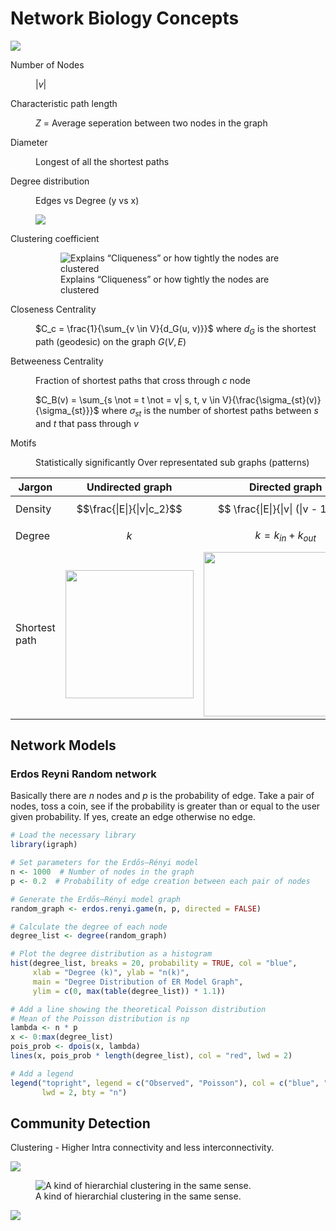 # Network Biology Concepts

![](images/clipboard-614025594.png)

Number of Nodes

:   $|v|$

Characteristic path length

:   $Z$ = Average seperation between two nodes in the graph

Diameter

:   Longest of all the shortest paths

Degree distribution

:   Edges vs Degree (y vs x)

:   ![](images/clipboard-1869134462.png)

Clustering coefficient

:   ![Explains "Cliqueness" or how tightly the nodes are clustered](images/clipboard-491489713.png)

Closeness Centrality

:   $C_c = \frac{1}{\sum_{v \in V}{d_G(u, v)}}$ where $d_G$ is the shortest path (geodesic) on the graph $G(V,E)$

Betweeness Centrality

:   Fraction of shortest paths that cross through $c$ node

    $C_B(v) = \sum_{s \not = t \not = v| s, t, v \in V}{\frac{\sigma_{st}(v)}{\sigma_{st}}}$ where $\sigma_{st}$ is the number of shortest paths between $s$ and $t$ that pass through $v$

Motifs

:   Statistically significantly Over representated sub graphs (patterns)

| Jargon        | Undirected graph                                                                                                                                                                                                                                                                                                     | Directed graph                                                                                                                                                                                                                                                                                                                                                                                                                                                                                                                                                                                                                                                                                                                                                                                                                                                                                                                                                                                                                                                                                                                                                                                                                                                                                                                                                                                                                                                                                                                                                                                                                                                                                                                                                                                                                                                                                                                                                                                                                                                                                                                                                                                                                                                                                                                                                                                                                                                                                 |
|---------------|----------------------------------------------------------------------------------------------------------------------------------------------------------------------------------------------------------------------------------------------------------------------------------------------------------------------|------------------------------------------------------------------------------------------------------------------------------------------------------------------------------------------------------------------------------------------------------------------------------------------------------------------------------------------------------------------------------------------------------------------------------------------------------------------------------------------------------------------------------------------------------------------------------------------------------------------------------------------------------------------------------------------------------------------------------------------------------------------------------------------------------------------------------------------------------------------------------------------------------------------------------------------------------------------------------------------------------------------------------------------------------------------------------------------------------------------------------------------------------------------------------------------------------------------------------------------------------------------------------------------------------------------------------------------------------------------------------------------------------------------------------------------------------------------------------------------------------------------------------------------------------------------------------------------------------------------------------------------------------------------------------------------------------------------------------------------------------------------------------------------------------------------------------------------------------------------------------------------------------------------------------------------------------------------------------------------------------------------------------------------------------------------------------------------------------------------------------------------------------------------------------------------------------------------------------------------------------------------------------------------------------------------------------------------------------------------------------------------------------------------------------------------------------------------------------------------------|
| Density       | $$\frac{|E|}{|v|c_2}$$                                                                                                                                                                                                                                                                                               | $$                                                                                                                                                                                                                                                                                                                                                                                                                                                                                                                                                                                                                                                                                                                                                                                                                                                                                                                                                                                                                                                                                                                                                                                                                                                                                                                                                                                                                                                                                                                                                                                                                                                                                                                                                                                                                                                                                                                                                                                                                                                                                                                                                                                                                                                                                                                                                                                                                                                                                             
                                                                                                                                                                                                                                                                                                                                                                                                                                                                                                                                                                                                                                                                                                                                                                                                                                                                                                                                                                                                                                                                                                                                                                                                                                                                                                                                                                                                                                                                                                                                                                                                                                                                                                                                                                                                                                                                                                                                                                                                                                                                                                                                                                                                                                                                                                                                                                                                                                                                                                                                                                                                                                                                                                   \frac{|E|}{|v| (|v - 1|)}                                                                                                            
                                                                                                                                                                                                                                                                                                                                                                                                                                                                                                                                                                                                                                                                                                                                                                                                                                                                                                                                                                                                                                                                                                                                                                                                                                                                                                                                                                                                                                                                                                                                                                                                                                                                                                                                                                                                                                                                                                                                                                                                                                                                                                                                                                                                                                                                                                                                                                                                                                                                                                                                                                                                                                                                                                   $$                                                                                                                                   |
| Degree        | $$                                                                                                                                                                                                                                                                                                                   
                                                                                                                                                                                                                                                                                    k                                                  
                                                                                                                                                                                                                                                                                    $$                                                 | $$                                                                                                                                                                                                                                                                                                                                                                                                                                                                                                                                                                                                                                                                                                                                                                                                                                                                                                                                                                                                                                                                                                                                                                                                                                                                                                                                                                                                                                                                                                                                                                                                                                                                                                                                                                                                                                                                                                                                                                                                                                                                                                                                                                                                                                                                                                                                                                                                                                                                                             
                                                                                                                                                                                                                                                                                                                                                                                                                                                                                                                                                                                                                                                                                                                                                                                                                                                                                                                                                                                                                                                                                                                                                                                                                                                                                                                                                                                                                                                                                                                                                                                                                                                                                                                                                                                                                                                                                                                                                                                                                                                                                                                                                                                                                                                                                                                                                                                                                                                                                                                                                                                                                                                                                                                                                                                        k = k_{in} + k_{out}                            
                                                                                                                                                                                                                                                                                                                                                                                                                                                                                                                                                                                                                                                                                                                                                                                                                                                                                                                                                                                                                                                                                                                                                                                                                                                                                                                                                                                                                                                                                                                                                                                                                                                                                                                                                                                                                                                                                                                                                                                                                                                                                                                                                                                                                                                                                                                                                                                                                                                                                                                                                                                                                                                                                                                                                                                        $$                                              |
| Shortest path | ![](images/clipboard-2149297335.png){width="205"}                                                                                                                                                                                                                                                                    | ![](images/clipboard-712505418.png){width="263"}                                                                                                                                                                                                                                                                                                                                                                                                                                                                                                                                                                                                                                                                                                                                                                                                                                                                                                                                                                                                                                                                                                                                                                                                                                                                                                                                                                                                                                                                                                                                                                                                                                                                                                                                                                                                                                                                                                                                                                                                                                                                                                                                                                                                                                                                                                                                                                                                                                               |

## Network Models

### Erdos Reyni Random network

Basically there are $n$ nodes and $p$ is the probability of edge. Take a pair of nodes, toss a coin, see if the probability is greater than or equal to the user given probability. If yes, create an edge otherwise no edge.

```r
# Load the necessary library
library(igraph)

# Set parameters for the Erdős–Rényi model
n <- 1000  # Number of nodes in the graph
p <- 0.2  # Probability of edge creation between each pair of nodes

# Generate the Erdős–Rényi model graph
random_graph <- erdos.renyi.game(n, p, directed = FALSE)

# Calculate the degree of each node
degree_list <- degree(random_graph)

# Plot the degree distribution as a histogram
hist(degree_list, breaks = 20, probability = TRUE, col = "blue",
     xlab = "Degree (k)", ylab = "n(k)",
     main = "Degree Distribution of ER Model Graph",
     ylim = c(0, max(table(degree_list)) * 1.1))

# Add a line showing the theoretical Poisson distribution
# Mean of the Poisson distribution is np
lambda <- n * p
x <- 0:max(degree_list)
pois_prob <- dpois(x, lambda)
lines(x, pois_prob * length(degree_list), col = "red", lwd = 2)

# Add a legend
legend("topright", legend = c("Observed", "Poisson"), col = c("blue", "red"),
       lwd = 2, bty = "n")


```

## Community Detection

Clustering - Higher Intra connectivity and less interconnectivity.

![](images/clipboard-3180220428.png)

![A kind of hierarchial clustering in the same sense.](images/clipboard-1001899618.png)

![](images/clipboard-3053729175.png)
